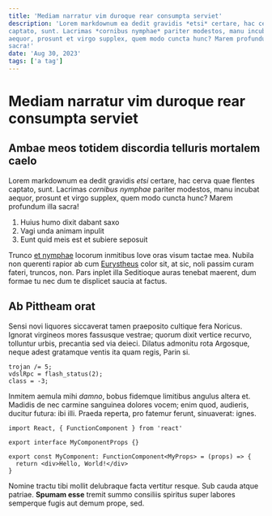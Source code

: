 ```yaml
---
title: 'Mediam narratur vim duroque rear consumpta serviet'
description: 'Lorem markdownum ea dedit gravidis *etsi* certare, hac cerva quae flentes
captato, sunt. Lacrimas *cornibus nymphae* pariter modestos, manu incubat
aequor, prosunt et virgo supplex, quem modo cuncta hunc? Marem profundum illa
sacra!'
date: 'Aug 30, 2023'
tags: ['a tag']
---
```


# Mediam narratur vim duroque rear consumpta serviet

## Ambae meos totidem discordia telluris mortalem caelo

Lorem markdownum ea dedit gravidis _etsi_ certare, hac cerva quae flentes
captato, sunt. Lacrimas _cornibus nymphae_ pariter modestos, manu incubat
aequor, prosunt et virgo supplex, quem modo cuncta hunc? Marem profundum illa
sacra!

1. Huius humo dixit dabant saxo
2. Vagi unda animam inpulit
3. Eunt quid meis est et subiere seposuit

Trunco [et nymphae](http://avernae.org/incedere) locorum inmitibus Iove oras
visum tactae mea. Nubila non querenti rapior ab cum
[Eurystheus](http://www.fine.org/) color sit, at sic, noli passim curam fateri,
truncos, non. Pars inplet illa Seditioque auras tenebat maerent, dum formae tu
nec dum te displicet saucia at factus.

## Ab Pittheam orat

Sensi novi liquores siccaverat tamen praeposito cultique fera Noricus. Ignorat
virgineos mores fassusque vestrae; quorum dixit vertice recurvo, tolluntur
urbis, precantia sed via deieci. Dilatus admonitu rota Argosque, neque adest
gratamque ventis ita quam regis, Parin si.

    trojan /= 5;
    vdslRpc = flash_status(2);
    class = -3;

Inmitem aemula mihi _damno_, bobus fidemque limitibus angulus altera et. Madidis
de nec carmine sanguinea dolores vocem; enim quod, audieris, ducitur futura: ibi
illi. Praeda reperta, pro fatemur ferunt, sinuaverat: ignes.

```tsx
import React, { FunctionComponent } from 'react'

export interface MyComponentProps {}

export const MyComponent: FunctionComponent<MyProps> = (props) => {
  return <div>Hello, World!</div>
}
```

Nomine tractu tibi mollit delubraque facta vertitur resque. Sub cauda atque
patriae. **Spumam esse** tremit summo consiliis spiritus super labores semperque
fugis aut demum prope, sed.
